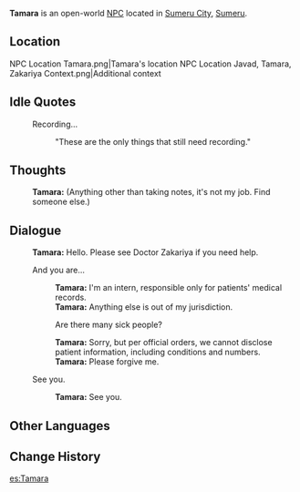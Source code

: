 {{Character Infobox
|type             = Open-World NPC
|image            = NPC Tamara.png
|region           = Sumeru
|location         = Sumeru
|affiliation      = Bimarstan
|affiliation2     = Amurta
|title            = Intern Doctor at "Bimarstan"
|ancestry         = <!-- Clan/family -->
|father           = 
|mother           = 
|spouse           = 
|sibling          = 
|child            = 
|relative         = 
|voiceEN          = 
|voiceCN          = 
|voiceJP          = 
|dialoguereward   = 
}}
'''Tamara''' is an open-world [[NPC]] located in [[Sumeru City]], [[Sumeru]].

==Location==
<gallery>
NPC Location Tamara.png|Tamara's location
NPC Location Javad, Tamara, Zakariya Context.png|Additional context
</gallery>
<!--
==Profile==
''(To be added.)''

===Appearance===
''(To be added.)''

==Quests and Events==
{{Quests and Events}}
-->
==Idle Quotes==
{{Dialogue Start}}
: {{DIcon|Idle}} Recording...
:: {{A|VO Tamara 01.ogg}} "These are the only things that still need recording."
{{Dialogue End}}

==Thoughts==
{{All Schemes to Know Explanation|name=Tamara}}
{{Dialogue Start}}
:{{A|VO Tamara All Schemes to Know 01.ogg}} '''Tamara:''' (Anything other than taking notes, it's not my job. Find someone else.)
{{Dialogue End}}

==Dialogue==
{{Dialogue Start}}
:'''Tamara:''' Hello. Please see Doctor Zakariya if you need help.
:{{DIcon}} And you are...
::'''Tamara:''' I'm an intern, responsible only for patients' medical records.
::'''Tamara:''' Anything else is out of my jurisdiction.
::{{DIcon}} Are there many sick people?
::'''Tamara:''' Sorry, but per official orders, we cannot disclose patient information, including conditions and numbers.
::'''Tamara:''' Please forgive me.
:{{DIcon}} See you.
::'''Tamara:''' See you.
{{Dialogue End}}
<!--
==Event Dialogue==
===Event Name===
{{Dialogue Start}}
:'''{{subst:PAGENAME}}:'''
{{Dialogue End}}

==Trivia==
* 
-->

==Other Languages==
{{Other Languages
|default_hidden = 1
|en      = Tamara
|zhs     = 塔玛拉
|zhs_rm  = Tǎmǎlā
|zht     = 塔瑪拉
|zht_rm  = Tǎmǎlā
|ja      = タマラ
|ja_rm   = Tamara
|ko      = 타마라
|es      = Tamara
|fr      = Tamara
|ru      = Тамара
|th      = Tamara
|vi      = Tamara
|de      = Tamara
|id      = Tamara
|pt      = Tamara
|tr      = Tamara
|it      = Tamara
}}

==Change History==
{{Change History|3.0}}
<!--
==References==
{{Reflist}}
-->

[[es:Tamara]]